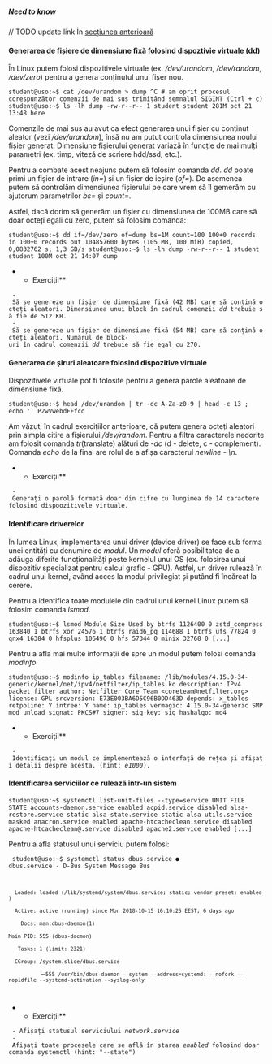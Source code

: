 ===== Need to know =====
// TODO update link
În [[http://ocw.cs.pub.ro/courses/uso/laboratoare/new/04 | secțiunea anterioară]]

==== Generarea de fișiere de dimensiune fixă folosind dispoztivie virtuale (dd) ====

În Linux putem folosi dispozitivele virtuale (ex. ''/dev/urandom'', ''/dev/random'', ''/dev/zero'') pentru a genera conținutul unui fișer nou.

<code bash>
student@uso:~$ cat /dev/urandom > dump
^C          # am oprit procesul corespunzător comenzii de mai sus trimițând semnalul SIGINT (Ctrl + c)
student@uso:~$ ls -lh dump
-rw-r--r-- 1 student student 281M oct 21 13:48 here
</code>

Comenzile de mai sus au avut ca efect generarea unui fișier cu conținut aleator (vezi ''/dev/urandom''), însă nu am putut controla dimensiunea noului fișier generat. Dimensiune fișierului generat variază în funcție de mai mulți parametri (ex. timp, viteză de scriere hdd/ssd, etc.).

Pentru a combate acest neajuns putem să folosim comanda ''dd''. ''dd'' poate primi un fișier de intrare (''in=<FILE>'') și un fișier de ieșire (''of=<FILE>''). De asemenea putem să controlăm dimensiunea fișierului pe care vrem să îl gemerăm cu ajutorum parametrilor ''bs=<BYTES>'' și ''count=<BLOCKS>''.

Astfel, dacă dorim să generăm un fișier cu dimensiunea de 100MB care să doar octeți egali cu zero, putem să folosim comanda:

<code bash>
student@uso:~$ dd if=/dev/zero of=dump bs=1M count=100
100+0 records in
100+0 records out
104857600 bytes (105 MB, 100 MiB) copied, 0,0832762 s, 1,3 GB/s
student@uso:~$ ls -lh dump 
-rw-r--r-- 1 student student 100M oct 21 14:07 dump
</code>

**Exerciții**
  - Să se genereze un fișier de dimensiune fixă (42 MB) care să conțină octeți aleatori. Dimensiunea unui block în cadrul comenzii ''dd'' trebuie să fie de 512 KB.
  - Să se genereze un fișier de dimensiune fixă (54 MB) care să conțină octeți aleatori. Numărul de block-uri în cadrul comenzii ''dd'' trebuie să fie egal cu 270.

==== Generarea de șiruri aleatoare folosind dispozitive virtuale  ====

Dispozitivele virtuale pot fi folosite pentru a genera parole aleatoare de dimensiune fixă.

<code bash>
student@uso:~$ head /dev/urandom | tr -dc A-Za-z0-9 | head -c 13 ; echo ''
P2wVwebdFFfcd
</code>

Am văzut, în cadrul exercițiilor anterioare, că putem genera octeți aleatori prin simpla citire a fișierului ''/dev/random''. Pentru a filtra caracterele nedorite am folosit comanda ''tr''(translate) alături de ''-dc'' (d - delete, c - complement). Comanda ''echo'' de la final are rolul de a afișa caracterul ''newline - \n''.

**Exerciții**
  - Generați o parolă formată doar din cifre cu lungimea de 14 caractere folosind dispoozitivele virtuale.

==== Identificare driverelor ====
În lumea Linux, implementarea unui driver (device driver) se face sub forma unei entități cu denumire de ''modul''. Un ''modul'' oferă posibilitatea de a adăuga diferite funcționalități peste kernelul unui OS (ex. folosirea unui dispozitiv specializat pentru calcul grafic - GPU). Astfel, un driver rulează în cadrul unui kernel, având acces la modul privilegiat și putând fi încărcat la cerere.

Pentru a identifica toate modulele din cadrul unui kernel Linux putem să folosim comanda ''lsmod''.

<code bash>
student@uso:~$ lsmod
Module                  Size  Used by
btrfs                1126400  0
zstd_compress         163840  1 btrfs
xor                    24576  1 btrfs
raid6_pq              114688  1 btrfs
ufs                    77824  0
qnx4                   16384  0
hfsplus               106496  0
hfs                    57344  0
minix                  32768  0
[...]
</code>

Pentru a afla mai multe informații de spre un modul putem folosi comanda ''modinfo''

<code bash>
student@uso:~$ modinfo ip_tables
filename:       /lib/modules/4.15.0-34-generic/kernel/net/ipv4/netfilter/ip_tables.ko
description:    IPv4 packet filter
author:         Netfilter Core Team <coreteam@netfilter.org>
license:        GPL
srcversion:     E73E003BA6D5C96B0DD463D
depends:        x_tables
retpoline:      Y
intree:         Y
name:           ip_tables
vermagic:       4.15.0-34-generic SMP mod_unload 
signat:         PKCS#7
signer:         
sig_key:        
sig_hashalgo:   md4
</code>

**Exerciții**
  - Identificați un modul ce implementează o interfață de rețea și afișați detalii despre acesta. (hint: ''e1000'').


==== Identificarea serviciilor ce rulează într-un sistem ====

<code bash>
student@uso:~$ systemctl list-unit-files --type=service
UNIT FILE                                  STATE
accounts-daemon.service                    enabled
acpid.service                              disabled
alsa-restore.service                       static
alsa-state.service                         static
alsa-utils.service                         masked
anacron.service                            enabled
apache-htcacheclean.service                disabled
apache-htcacheclean@.service               disabled
apache2.service                            enabled
[...]
</code>


Pentru a afla statusul unui serviciu putem folosi:

<code bash>
student@uso:~$ systemctl status dbus.service
● dbus.service - D-Bus System Message Bus
   Loaded: loaded (/lib/systemd/system/dbus.service; static; vendor preset: enabled)
   Active: active (running) since Mon 2018-10-15 16:10:25 EEST; 6 days ago
     Docs: man:dbus-daemon(1)
 Main PID: 555 (dbus-daemon)
    Tasks: 1 (limit: 2321)
   CGroup: /system.slice/dbus.service
           └─555 /usr/bin/dbus-daemon --system --address=systemd: --nofork --nopidfile --systemd-activation --syslog-only

</code>

**Exerciții**
  - Afișați statusul serviciului ''network.service''
  - Afișați toate procesele care se află în starea ''enabled'' folosind doar comanda systemctl (hint: "--state")